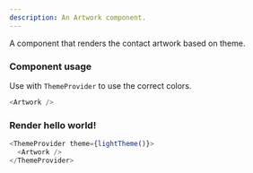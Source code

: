 ```yaml
---
description: An Artwork component.
---
```



A component that renders the contact artwork based on theme.

### Component usage

Use with `ThemeProvider` to use the correct colors.

```js
<Artwork />
```

### Render hello world!

```js live
<ThemeProvider theme={lightTheme()}>
  <Artwork />
</ThemeProvider>
```
